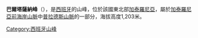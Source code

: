 '''巴爾塔薩納峰'''（{{lang-ca|Tossal de la Baltasana}}），是[[西班牙|西班牙]]的山峰，位於該國東北部[[加泰羅尼亞|加泰羅尼亞]]，屬於[[加泰羅尼亞前海岸山脈|加泰羅尼亞前海岸山脈]]中[[普拉德斯山脈|普拉德斯山脈]]的一部分，海拔高度1,203米。

{{coord|41|19|34|N|1|00|15|E|region:ES-CT_type:mountain_source:kolossus-cawiki|display=title}}

{{Spain-geo-stub}}
[[Category:西班牙山峰|Category:西班牙山峰]]